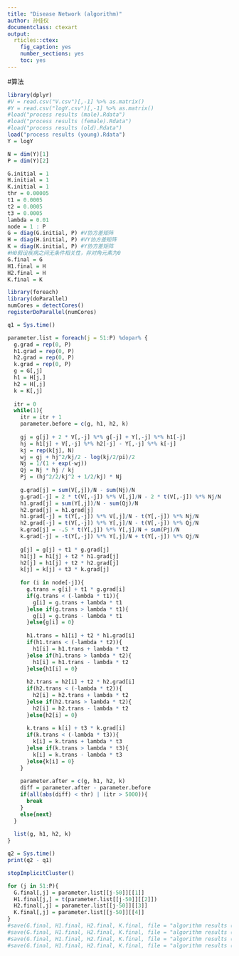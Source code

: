 ---
title: "Disease Network (algorithm)"
author: 孙佳仪
documentclass: ctexart
output:
  rticles::ctex:
    fig_caption: yes
    number_sections: yes
    toc: yes
---
#算法
```{r}
library(dplyr)
#V = read.csv("V.csv")[,-1] %>% as.matrix()
#Y = read.csv("logY.csv")[,-1] %>% as.matrix()
#load("process results (male).Rdata")
#load("process results (female).Rdata")
#load("process results (old).Rdata")
load("process results (young).Rdata")
Y = logY

N = dim(Y)[1]
P = dim(Y)[2]

G.initial = 1
H.initial = 1
K.initial = 1
thr = 0.00005
t1 = 0.0005
t2 = 0.0005
t3 = 0.0005
lambda = 0.01
node = 1 : P
G = diag(G.initial, P) #V协方差矩阵 
H = diag(H.initial, P) #VY协方差矩阵
K = diag(K.initial, P) #Y协方差矩阵
#H0假设疾病之间无条件相关性，非对角元素为0
G.final = G
H1.final = H
H2.final = H
K.final = K
```
```{r}
library(foreach)
library(doParallel)
numCores = detectCores()
registerDoParallel(numCores)

q1 = Sys.time()

parameter.list = foreach(j = 51:P) %dopar% {
  g.grad = rep(0, P)
  h1.grad = rep(0, P)
  h2.grad = rep(0, P)
  k.grad = rep(0, P)
  g = G[,j]
  h1 = H[j,]
  h2 = H[,j]
  k = K[,j]
  
  itr = 0
  while(1){
    itr = itr + 1
    parameter.before = c(g, h1, h2, k)
    
    gj = g[j] + 2 * V[,-j] %*% g[-j] + Y[,-j] %*% h1[-j]
    hj = h1[j] + V[,-j] %*% h2[-j] - Y[,-j] %*% k[-j]
    kj = rep(k[j], N)
    wj = gj + hj^2/kj/2 - log(kj/2/pi)/2
    Nj = 1/(1 + exp(-wj))
    Qj = Nj * hj / kj
    Pj = (hj^2/2/kj^2 + 1/2/kj) * Nj
    
    g.grad[j] = sum(V[,j])/N - sum(Nj)/N
    g.grad[-j] = 2 * t(V[,-j]) %*% V[,j]/N - 2 * t(V[,-j]) %*% Nj/N
    h1.grad[j] = sum(Y[,j])/N - sum(Qj)/N
    h2.grad[j] = h1.grad[j]
    h1.grad[-j] = t(Y[,-j]) %*% V[,j]/N - t(Y[,-j]) %*% Nj/N
    h2.grad[-j] = t(V[,-j]) %*% Y[,j]/N - t(V[,-j]) %*% Qj/N
    k.grad[j] = -.5 * t(Y[,j]) %*% Y[,j]/N + sum(Pj)/N
    k.grad[-j] = -t(Y[,-j]) %*% Y[,j]/N + t(Y[,-j]) %*% Qj/N
    
    g[j] = g[j] + t1 * g.grad[j]
    h1[j] = h1[j] + t2 * h1.grad[j]
    h2[j] = h1[j] + t2 * h2.grad[j]
    k[j] = k[j] + t3 * k.grad[j]
    
    for (i in node[-j]){
      g.trans = g[i] + t1 * g.grad[i]
      if(g.trans < (-lambda * t1)){
        g[i] = g.trans + lambda * t1
      }else if(g.trans > lambda * t1){
        g[i] = g.trans - lambda * t1
      }else{g[i] = 0}
    
      h1.trans = h1[i] + t2 * h1.grad[i]
      if(h1.trans < (-lambda * t2)){
        h1[i] = h1.trans + lambda * t2
      }else if(h1.trans > lambda * t2){
        h1[i] = h1.trans - lambda * t2
      }else{h1[i] = 0}
      
      h2.trans = h2[i] + t2 * h2.grad[i]
      if(h2.trans < (-lambda * t2)){
        h2[i] = h2.trans + lambda * t2
      }else if(h2.trans > lambda * t2){
        h2[i] = h2.trans - lambda * t2
      }else{h2[i] = 0}
      
      k.trans = k[i] + t3 * k.grad[i]
      if(k.trans < (-lambda * t3)){
        k[i] = k.trans + lambda * t3
      }else if(k.trans > lambda * t3){
        k[i] = k.trans - lambda * t3
      }else{k[i] = 0}
    }
    
    parameter.after = c(g, h1, h2, k)
    diff = parameter.after - parameter.before
    if(all(abs(diff) < thr) | (itr > 5000)){
      break
    }
    else{next}
  }
  
  list(g, h1, h2, k)
}

q2 = Sys.time()
print(q2 - q1)

stopImplicitCluster()

```
```{r}
for (j in 51:P){
  G.final[,j] = parameter.list[[j-50]][[1]]
  H1.final[j,] = t(parameter.list[[j-50]][[2]])
  H2.final[,j] = parameter.list[[j-50]][[3]]
  K.final[,j] = parameter.list[[j-50]][[4]]
}
#save(G.final, H1.final, H2.final, K.final, file = "algorithm results (male).Rdata")
#save(G.final, H1.final, H2.final, K.final, file = "algorithm results (female).Rdata")
#save(G.final, H1.final, H2.final, K.final, file = "algorithm results (old).Rdata")
#save(G.final, H1.final, H2.final, K.final, file = "algorithm results (young).Rdata")
```


